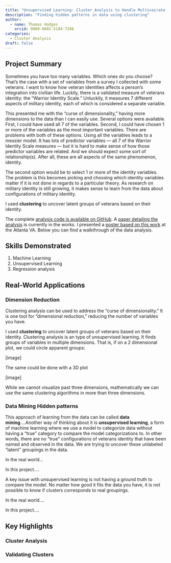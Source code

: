 ```yaml
---
title: "Unsupervised Learning: Cluster Analysis to Handle Multivairate Messiness"
description: "Finding hidden patterns in data using clustering"
author:
  - name: Thomas Hodges
    orcid: 0000-0002-5184-7346
categories: 
  - Cluster Analysis
draft: false
---
```


## Project Summary

Sometimes you have too many variables. Which ones do you choose? That's the case with a set of variables from a survey I collected with some veterans. I want to know how veteran identities affects a person's integration into civilian life. Luckily, there is a validated measure of veterans identity: the "Warrior Identity Scale." Unluckily, it measures 7 different aspects of military identity, each of which is considered a separate variable.

This presented me with the "curse of dimensionality," having more dimensions to the data than I can easily use. Several options were available. First, I could have used all 7 of the variables. Second, I could have chosen 1 or more of the variables as the most important variables. There are problems with both of these options. Using all the variables leads to a messier model. It has lots of predictor variables — all 7 of the Warrior Identity Scale measures — but it is hard to make sense of how those predictor variables are related. And we should expect some sort of relationship(s). After all, these are all aspects of the same phenomenon, identity.

The second option would be to select 1 or more of the identity variables. The problem is this becomes picking and choosing which identity variables matter if it is not done in regards to a particular theory. As research on military identity is still growing, it makes sense to learn from the data about configurations of military identity.

I used **clustering** to uncover latent groups of veterans based on their identity.

The complete [analysis code is available on GitHub](https://github.com/TJH-RESEARCH/identity-reintegration). A [paper detailing the analysis](../research/working-papers/identity-reintegration/index.qmd) is currently in the works. I presented a [poster based on this work](../../talks.index) at the Atlanta VA. Below you can find a walkthrough of the data analysis.

## Skills Demonstrated

1.  Machine Learning
2.  Unsupervised Learning
3.  Regression analysis

## Real-World Applications

### Dimension Reduction

Clustering analysis can be used to address the "curse of dimensionality." It is one tool for "dimensional reduction," reducing the number of variables you have.

I used **clustering** to uncover latent groups of veterans based on their identity. Clustering analysis is an type of unsupervised learning. It finds groups of variables in multiple dimensions. That is, if on a 2 dimensional plot, we could circle apparent groups:

\[image\]

The same could be done with a 3D plot

\[image\]

While we cannot visualize past three dimensions, mathematically we can use the same clustering algorithms in more than three dimensions.

### Data Mining Hidden patterns

This approach of learning from the data can be called **data mining**....Another way of thinking about it is **unsupervised learning**, a form of machine learning where we use a model to categorize data without having a "true" category to compare the model categorizations to. In other words, there are no "true" configurations of veterans identity that have been named and observed in the data. We are trying to uncover these unlabeled "latent" groupings in the data.

In the real world...

In this project....

A key issue with unsupervised learning is not having a ground truth to compare the model. No matter how good it fits the data you have, it is not possible to know if clusters corresponds to real groupings.

In the real world....

In this project....

## Key Highlights

### Cluster Analysis

### Validating Clusters
